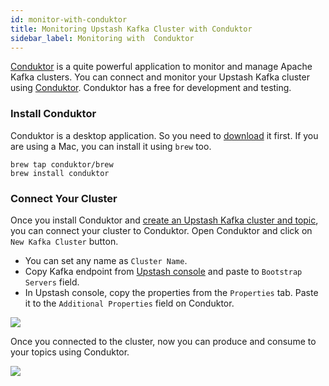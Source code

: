 ```yaml
---
id: monitor-with-conduktor
title: Monitoring Upstash Kafka Cluster with Conduktor
sidebar_label: Monitoring with  Conduktor
---
```


[Conduktor](https://www.conduktor.io/) is a quite powerful application to
monitor and manage Apache Kafka clusters. You can connect and monitor your
Upstash Kafka cluster using [Conduktor](https://www.conduktor.io/). Conduktor
has a free for development and testing.

### Install Conduktor

Conduktor is a desktop application. So you need to
[download](https://www.conduktor.io/download/) it first. If you are using a Mac,
you can install it using `brew` too.

```shell
brew tap conduktor/brew
brew install conduktor
```

### Connect Your Cluster

Once you install Conduktor and
[create an Upstash Kafka cluster and topic](../overall/getstarted), you can
connect your cluster to Conduktor. Open Conduktor and click on
`New Kafka Cluster` button.

- You can set any name as `Cluster Name`.
- Copy Kafka endpoint from [Upstash console](https://console.upstash.com) and
  paste to `Bootstrap Servers` field.
- In Upstash console, copy the properties from the `Properties` tab. Paste it to
  the `Additional Properties` field on Conduktor.

<Frame>
    <img src="/img/kafka/monitoring/conduktor1.png" />
</Frame>

Once you connected to the cluster, now you can produce and consume to your
topics using Conduktor.

<Frame>
    <img src="/img/kafka/monitoring/conduktor2.png" />
</Frame>
